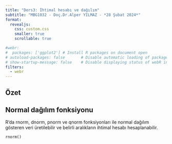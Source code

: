 ```yaml
---
title: "Ders3: İhtimal hesabı ve dağılım"
subtitle: "MBG1032 - Doç.Dr.Alper YILMAZ - *28 Şubat 2024*"
format:
  revealjs:
    css: custom.css
    smaller: true
    scrollable: true

#webr:
#  packages: ['ggplot2'] # Install R packages on document open
# autoload-packages: false       # Disable automatic loading of packages
# show-startup-message: false    # Disable displaying status of webR initialization
filters:
  - webr
---
```


## Özet


## Normal dağılım fonksiyonu

R'da rnorm, dnorm, pnorm ve qnorm fonksiyonları ile normal dağılım gösteren veri üretilebilir ve belirli aralıkların ihtimal hesabı hesaplanabilir.

```webr-r
rnorm()


```
